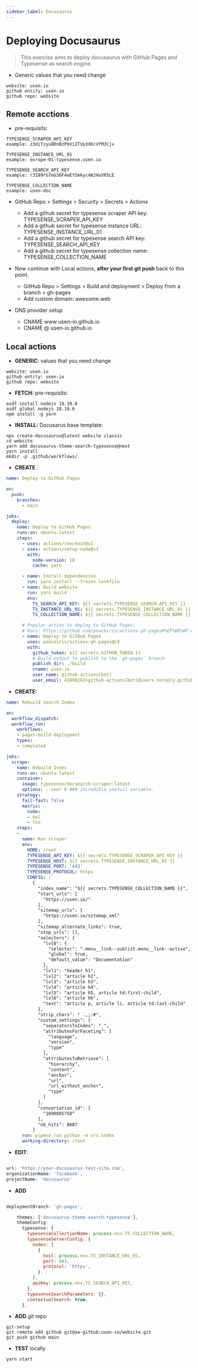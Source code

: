 ```yaml
---
sidebar_label: Docusaurus
---
```


# Deploying Docusaurus

> This exercise aims to deploy docusaurus with GitHub Pages and Typesense as search engine.

- Generic values that you need change
```
website: usen.io
github entity: usen-io
github repo: website
```

## Remote acctions

- pre-requisits:
```shell
TYPESENSE_SCRAPER_API_KEY
example: z3diTzyuQRnBzPbVi2TVp3XKcVfM3Cjv

TYPESENSE_INSTANCE_URL_01
example: europe-01-typesense.usen.io

TYPESENSE_SEARCH_API_KEY
example: r3I89rG7eG36F4eEYSmkyc4NJHaYR5LE

TYPESENSE_COLLECTION_NAME
example: usen-doc
```

- GitHub Repo > Settings > Security > Secrets > Actions
	- Add a github secret for typesense scraper API key:  TYPESENSE_SCRAPER_API_KEY
	- Add a github secret for typesense  instance URL: TYPESENSE_INSTANCE_URL_01
	- Add a github secret for typesense search API key: TYPESENSE_SEARCH_API_KEY
	- Add a github secret for typesense collection name: TYPESENSE_COLLECTION_NAME
- Now continue with Local actions, **after your first git push** back to this point. 
	- GitHub Repo > Settings > Build and deployment > Deploy from a branch > gh-pages
	- Add custom domain: awesome.web

- DNS provider setup
	- CNAME www usen-io.github.io
	- CNAME @ usen-io.github.io

## Local actions

- **GENERIC**: values that you need change
```
website: usen.io
github entity: usen-io
github repo: website
```

- **FETCH:** pre-requisits:
```shell
asdf install nodejs 18.10.0 
asdf global nodejs 18.10.0
npm install -g yarn
```

- **INSTALL:** Docusarus base template:
```shell
npx create-docusaurus@latest website classic
cd website
yarn add docusaurus-theme-search-typesense@next
yarn install
mkdir -p .github/workflows/
```

- **CREATE** :
```yml title=".github/workflows/deploy.yml"
name: Deploy to GitHub Pages

on:
  push:
    branches:
      - main

jobs:
  deploy:
    name: Deploy to GitHub Pages
    runs-on: ubuntu-latest
    steps:
      - uses: actions/checkout@v2
      - uses: actions/setup-node@v3
        with:
          node-version: 18
          cache: yarn

      - name: Install dependencies
        run: yarn install --frozen-lockfile
      - name: Build website
        run: yarn build
        env:
          TS_SEARCH_API_KEY: ${{ secrets.TYPESENSE_SEARCH_API_KEY }}
          TS_INSTANCE_URL_01: ${{ secrets.TYPESENSE_INSTANCE_URL_01 }}
          TS_COLLECTION_NAME: ${{ secrets.TYPESENSE_COLLECTION_NAME }}

      # Popular action to deploy to GitHub Pages:
      # Docs: https://github.com/peaceiris/actions-gh-pages#%EF%B8%8F-docusaurus
      - name: Deploy to GitHub Pages
        uses: peaceiris/actions-gh-pages@v3
        with:
          github_token: ${{ secrets.GITHUB_TOKEN }}
          # Build output to publish to the `gh-pages` branch:
          publish_dir: ./build
          cname: usen.io
          user_name: github-actions[bot]
          user_email: 41898282+github-actions[bot]@users.noreply.github.com

```

- **CREATE:**
```yml title=".github/workflows/typesense.yml"
name: Rebuild Search Index

on:
  workflow_dispatch:
  workflow_run:
    workflows:
    - pages-build-deployment
    types:
    - completed

jobs:
  scrape:
    name: Rebuild Index
    runs-on: ubuntu-latest
    container:
      image: typesense/docsearch-scraper:latest
      options: --user 0 ### incredible usefull variable.
    strategy:
      fail-fast: false
      matrix:
        node:
        - hel
        - fsn
    steps:
    -
      name: Run scraper
      env:
        HOME: /root
        TYPESENSE_API_KEY: ${{ secrets.TYPESENSE_SCRAPER_API_KEY }}
        TYPESENSE_HOST: ${{ secrets.TYPESENSE_INSTANCE_URL_01 }}
        TYPESENSE_PORT: '443'
        TYPESENSE_PROTOCOL: https
        CONFIG: |
          {
            "index_name": "${{ secrets.TYPESENSE_COLLECTION_NAME }}",
            "start_urls": [
              "https://usen.io/"
            ],
            "sitemap_urls": [
              "https://usen.io/sitemap.xml"
            ],
            "sitemap_alternate_links": true,
            "stop_urls": [],
            "selectors": {
              "lvl0": {
                "selector": ".menu__link--sublist.menu__link--active",
                "global": true,
                "default_value": "Documentation"
              },
              "lvl1": "header h1",
              "lvl2": "article h2",
              "lvl3": "article h3",
              "lvl4": "article h4",
              "lvl5": "article h5, article td:first-child",
              "lvl6": "article h6",
              "text": "article p, article li, article td:last-child"
            },
            "strip_chars": " .,;:#",
            "custom_settings": {
              "separatorsToIndex": "_",
              "attributesForFaceting": [
                "language",
                "version",
                "type"
              ],
              "attributesToRetrieve": [
                "hierarchy",
                "content",
                "anchor",
                "url",
                "url_without_anchor",
                "type"
              ]
            },
            "conversation_id": [
              "1090805758"
            ],
            "nb_hits": 8687
          }
      run: pipenv run python -m src.index
      working-directory: /root
```

- **EDIT**:
```js title="docusaurus.config.js"

url: 'https://your-docusaurus-test-site.com',
organizationName: 'facebook',
projectName: 'docusaurus'

```

- **ADD**
```js title="docusaurus.config.js"

deploymentBranch: 'gh-pages',

    themes: ['docusaurus-theme-search-typesense'],
    themeConfig:
      typesense: {
        typesenseCollectionName: process.env.TS_COLLECTION_NAME,        
        typesenseServerConfig: {
          nodes: [
            {
              host: process.env.TS_INSTANCE_URL_01,
              port: 443,
              protocol: 'https',
            },
          ],
          apiKey: process.env.TS_SEARCH_API_KEY,
        },
        typesenseSearchParameters: {},
        contextualSearch: true,
      },
```

- **ADD** git repo
```shell
git-setup
git remote add github git@aa-github:usen-io/website.git
git push github main
```

- **TEST** locally
```shell
yarn start
```



